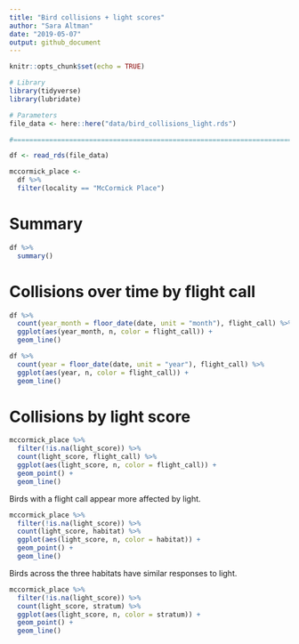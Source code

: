 ```yaml
---
title: "Bird collisions + light scores"
author: "Sara Altman"
date: "2019-05-07"
output: github_document
---
```


```r
knitr::opts_chunk$set(echo = TRUE)
```

```r
# Library
library(tidyverse)
library(lubridate)

# Parameters
file_data <- here::here("data/bird_collisions_light.rds")

#===============================================================================

df <- read_rds(file_data)

mccormick_place <- 
  df %>% 
  filter(locality == "McCormick Place")
```

# Summary

```r
df %>% 
  summary()
```

# Collisions over time by flight call

```r
df %>% 
  count(year_month = floor_date(date, unit = "month"), flight_call) %>% 
  ggplot(aes(year_month, n, color = flight_call)) +
  geom_line()
```

```r
df %>% 
  count(year = floor_date(date, unit = "year"), flight_call) %>% 
  ggplot(aes(year, n, color = flight_call)) +
  geom_line()
```

# Collisions by light score

```r
mccormick_place %>% 
  filter(!is.na(light_score)) %>% 
  count(light_score, flight_call) %>% 
  ggplot(aes(light_score, n, color = flight_call)) +
  geom_point() +
  geom_line() 
```

Birds with a flight call appear more affected by light.

```r
mccormick_place %>% 
  filter(!is.na(light_score)) %>% 
  count(light_score, habitat) %>% 
  ggplot(aes(light_score, n, color = habitat)) +
  geom_point() +
  geom_line() 
```

Birds across the three habitats have similar responses to light.

```r
mccormick_place %>% 
  filter(!is.na(light_score)) %>% 
  count(light_score, stratum) %>% 
  ggplot(aes(light_score, n, color = stratum)) +
  geom_point() +
  geom_line() 
```

